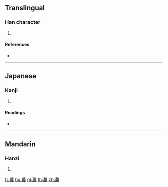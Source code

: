 {{character info/new}}
==Translingual==

===Han character===
{{Han char|rn=140|rad=艸|as=13|sn=19|four=|canj=TTWV}}

# {{defn|Han|sort=艸13}}

====References====
* {{Han ref|kx=1059.450|dkj=32064|dj=1523.260|hdz=53301.160|uh=857D|ud=34173}}

----

==Japanese==

===Kanji===
{{ja-kanji|grade=|rs=艸13}}

# {{defn|lang=ja|sort=艸13}}

====Readings====
* {{ja-readings|on=[[どう]] (dō), [[ぬ]] (nu), [[のう]] (nō)|kun=|nanori=}}

----

==Mandarin==

===Hanzi===
{{cmn-hanzi|pin=[[nóng]] ([[nong2]])|wg=nung<sup>2</sup>}}

# {{defn|lang=cmn|sort=艸13}}

[[fr:蕽]]
[[hu:蕽]]
[[pl:蕽]]
[[th:蕽]]
[[zh:蕽]]
